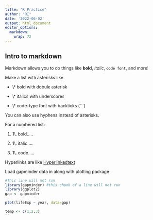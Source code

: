 ```yaml
---
title: "R Practice"
author: "RI"
date: '2022-06-02'
output: html_document
editor_options: 
  markdown: 
    wrap: 72
---
```


## Intro to markdown

Markdown allows you to do things like **bold**, *italic*, `code font`,
and more!

Make a list with asterisks like:

-   \\\* bold with dobule asterisk

-   \\\* italics with underscores

-   \\\* code-type font with backticks (\`\`\`)

You can also use hyphens instead of asterisks.

For a numbered list:

1.  1\\. bold.....

2.  1\\. italic.....

3.  1\\. code.....

Hyperlinks are like [Hyperlinkedtext](https://mylink.org)

Load gapminder data in along with plotting package

```r
#This line will not run
library(gapminder) #this chunk of a line will not run
library(ggplot2)
gap <- gapminder
```

```r
plot(lifeExp ~ year, data=gap)
```

```r
temp <- c(1,2,3)
``
```
